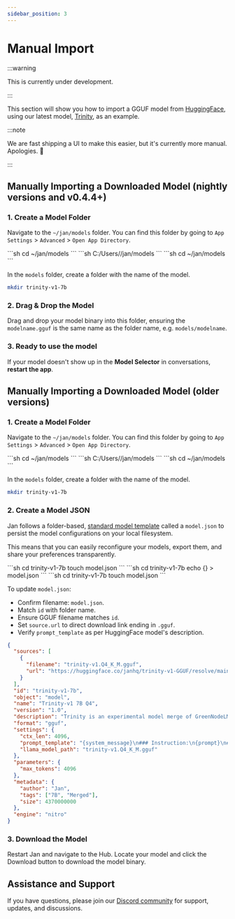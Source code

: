 ```yaml
---
sidebar_position: 3
---
```



# Manual Import

:::warning

This is currently under development.

:::

This section will show you how to import a GGUF model from [HuggingFace](https://huggingface.co/), using our latest model, [Trinity](https://huggingface.co/janhq/trinity-v1-GGUF), as an example.

:::note

We are fast shipping a UI to make this easier, but it's currently more manual. Apologies. 🙏

:::

## Manually Importing a Downloaded Model (nightly versions and v0.4.4+)

### 1. Create a Model Folder

Navigate to the `~/jan/models` folder. You can find this folder by going to `App Settings` > `Advanced` > `Open App Directory`.

<Tabs>
    <TabItem value="mac" label="MacOS" default>
        ```sh
        cd ~/jan/models
        ```
    </TabItem>
    <TabItem value="windows" label="Windows" default>
        ```sh
        C:/Users/<your_user_name>/jan/models
        ```
    </TabItem>
    <TabItem value="linux" label="Linux" default>
        ```sh
        cd ~/jan/models
        ```
    </TabItem>
</Tabs>

In the `models` folder, create a folder with the name of the model.

```sh
mkdir trinity-v1-7b
```

### 2. Drag & Drop the Model

Drag and drop your model binary into this folder, ensuring the `modelname.gguf` is the same name as the folder name, e.g. `models/modelname`.

### 3. Ready to use the model

If your model doesn't show up in the **Model Selector** in conversations, **restart the app**.

## Manually Importing a Downloaded Model (older versions)

### 1. Create a Model Folder

Navigate to the `~/jan/models` folder. You can find this folder by going to `App Settings` > `Advanced` > `Open App Directory`.

<Tabs>
    <TabItem value="mac" label="MacOS" default>
        ```sh
        cd ~/jan/models
        ```
    </TabItem>
    <TabItem value="windows" label="Windows" default>
        ```sh
        C:/Users/<your_user_name>/jan/models
        ```
    </TabItem>
    <TabItem value="linux" label="Linux" default>
        ```sh
        cd ~/jan/models
        ```
    </TabItem>
</Tabs>

In the `models` folder, create a folder with the name of the model.

```sh
mkdir trinity-v1-7b
```

### 2. Create a Model JSON

Jan follows a folder-based, [standard model template](https://jan.ai/docs/engineering/models/) called a `model.json` to persist the model configurations on your local filesystem.

This means that you can easily reconfigure your models, export them, and share your preferences transparently.

<Tabs>
    <TabItem value="mac" label="MacOS" default>
        ```sh
        cd trinity-v1-7b
        touch model.json
        ```
    </TabItem>
    <TabItem value="windows" label="Windows" default>
        ```sh
        cd trinity-v1-7b
        echo {} > model.json
        ```
    </TabItem>
    <TabItem value="linux" label="Linux" default>
        ```sh
        cd trinity-v1-7b
        touch model.json
        ```
    </TabItem>
</Tabs>

To update `model.json`:

 - Confirm filename: `model.json`.
 - Match `id` with folder name.
 - Ensure GGUF filename matches `id`.
 - Set `source.url` to direct download link ending in `.gguf`.
 - Verify `prompt_template` as per HuggingFace model's description.

```json title="model.json"
{
  "sources": [
    {
      "filename": "trinity-v1.Q4_K_M.gguf",
      "url": "https://huggingface.co/janhq/trinity-v1-GGUF/resolve/main/trinity-v1.Q4_K_M.gguf"
    }
  ],
  "id": "trinity-v1-7b",
  "object": "model",
  "name": "Trinity-v1 7B Q4",
  "version": "1.0",
  "description": "Trinity is an experimental model merge of GreenNodeLM & LeoScorpius using the Slerp method. Recommended for daily assistance purposes.",
  "format": "gguf",
  "settings": {
    "ctx_len": 4096,
    "prompt_template": "{system_message}\n### Instruction:\n{prompt}\n### Response:",
    "llama_model_path": "trinity-v1.Q4_K_M.gguf"
  },
  "parameters": {
    "max_tokens": 4096
  },
  "metadata": {
    "author": "Jan",
    "tags": ["7B", "Merged"],
    "size": 4370000000
  },
  "engine": "nitro"
}
```
### 3. Download the Model

Restart Jan and navigate to the Hub. Locate your model and click the Download button to download the model binary.

## Assistance and Support

If you have questions, please join our [Discord community](https://discord.gg/Dt7MxDyNNZ) for support, updates, and discussions.